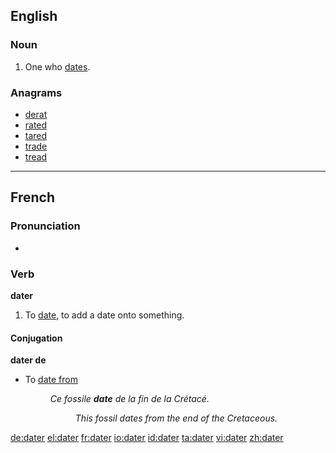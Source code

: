 ==English==

===Noun===
{{en-noun}}

# One who [[date]]s.

===Anagrams===
* [[derat]]
* [[rated]]
* [[tared]]
* [[trade]]
* [[tread]]

----

==French==

===Pronunciation===
* {{audio|Fr-dater.ogg|Audio}}

===Verb===
'''dater'''

# To [[date]], to add a date onto something.

====Conjugation====
{{fr-conj-er|dat|avoir}}

'''dater de'''

* To [[date from]]
*: ''Ce fossile '''date''' de la fin de la Crétacé.''
*:: ''This fossil dates from the end of the Cretaceous.''

[[de:dater]]
[[el:dater]]
[[fr:dater]]
[[io:dater]]
[[id:dater]]
[[ta:dater]]
[[vi:dater]]
[[zh:dater]]
